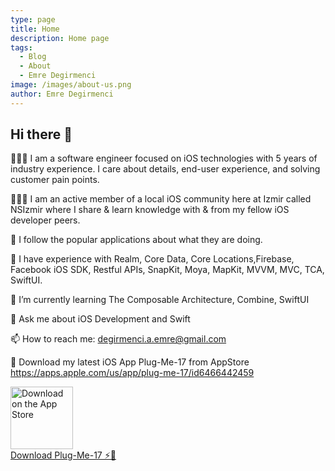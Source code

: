 ```yaml
---
type: page
title: Home
description: Home page
tags:
  - Blog
  - About
  - Emre Degirmenci
image: /images/about-us.png
author: Emre Degirmenci
---
```


## Hi there 👋

🧑🏼‍💻 I am a software engineer focused on iOS technologies with 5 years of industry experience. I care about details, end-user experience, and solving customer pain points.

👨🏼‍🔬 I am an active member of a local iOS community here at Izmir called NSIzmir where I share & learn knowledge with & from my fellow iOS developer peers.

📲 I follow the popular applications about what they are doing.

🐣 I have experience with Realm, Core Data, Core Locations,Firebase, Facebook iOS SDK, Restful APIs, SnapKit, Moya, MapKit, MVVM, MVC, TCA, SwiftUI.

🌱 I’m currently learning The Composable Architecture, Combine, SwiftUI

💬 Ask me about iOS Development and Swift

📫 How to reach me: degirmenci.a.emre@gmail.com

📲 Download my latest iOS App Plug-Me-17 from AppStore https://apps.apple.com/us/app/plug-me-17/id6466442459

 <a href="https://apps.apple.com/us/app/plug-me-17/id6466442459">
            <img src="https://www.apple.com/v/app-store/b/images/overview/icon_appstore__ev0z770zyxoy_small_2x.png" alt="Download on the App Store" width="100"/>
            <br>
            Download Plug-Me-17 ⚡️🚙
        </a>